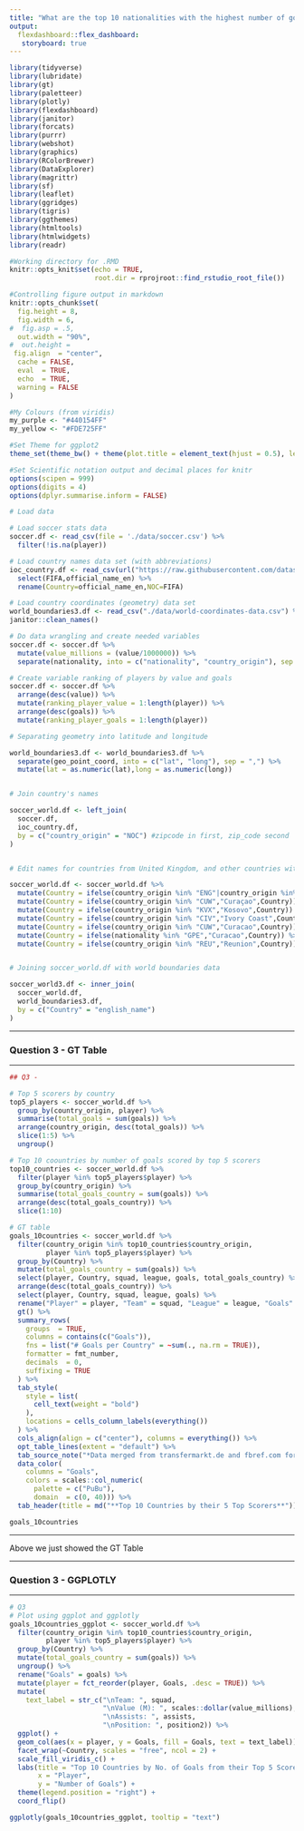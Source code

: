 ```yaml
---
title: "What are the top 10 nationalities with the highest number of goals scored by their top 5 scorers?"
output: 
  flexdashboard::flex_dashboard:
   storyboard: true
---
```


```r
library(tidyverse)
library(lubridate)
library(gt)
library(paletteer)
library(plotly)
library(flexdashboard)
library(janitor)
library(forcats)
library(purrr)
library(webshot)
library(graphics)
library(RColorBrewer)
library(DataExplorer)
library(magrittr)
library(sf)
library(leaflet)
library(ggridges)
library(tigris)
library(ggthemes)
library(htmltools)
library(htmlwidgets)
library(readr)

#Working directory for .RMD
knitr::opts_knit$set(echo = TRUE,
                     root.dir = rprojroot::find_rstudio_root_file())

#Controlling figure output in markdown
knitr::opts_chunk$set(
  fig.height = 8, 
  fig.width = 6,
#  fig.asp = .5,
  out.width = "90%",
#  out.height = 
 fig.align  = "center",
  cache = FALSE,
  eval  = TRUE,
  echo  = TRUE,
  warning = FALSE
)

#My Colours (from viridis)
my_purple <- "#440154FF"
my_yellow <- "#FDE725FF"

#Set Theme for ggplot2
theme_set(theme_bw() + theme(plot.title = element_text(hjust = 0.5), legend.position = "bottom"))

#Set Scientific notation output and decimal places for knitr
options(scipen = 999)
options(digits = 4)
options(dplyr.summarise.inform = FALSE)
```


```r
# Load data

# Load soccer stats data
soccer.df <- read_csv(file = './data/soccer.csv') %>%
  filter(!is.na(player))

# Load country names data set (with abbreviations)
ioc_country.df <- read_csv(url("https://raw.githubusercontent.com/datasets/country-codes/master/data/country-codes.csv")) %>%
  select(FIFA,official_name_en) %>%
  rename(Country=official_name_en,NOC=FIFA)

# Load country coordinates (geometry) data set
world_boundaries3.df <- read_csv("./data/world-coordinates-data.csv") %>%
janitor::clean_names() 

```

```r
# Do data wrangling and create needed variables
soccer.df <- soccer.df %>%
  mutate(value_millions = (value/1000000)) %>%
  separate(nationality, into = c("nationality", "country_origin"), sep = " ")

# Create variable ranking of players by value and goals
soccer.df <- soccer.df %>%
  arrange(desc(value)) %>%
  mutate(ranking_player_value = 1:length(player)) %>%
  arrange(desc(goals)) %>%
  mutate(ranking_player_goals = 1:length(player))

# Separating geometry into latitude and longitude

world_boundaries3.df <- world_boundaries3.df %>%
  separate(geo_point_coord, into = c("lat", "long"), sep = ",") %>%
  mutate(lat = as.numeric(lat),long = as.numeric(long))


# Join country's names

soccer_world.df <- left_join(
  soccer.df,
  ioc_country.df,
  by = c("country_origin" = "NOC") #zipcode in first, zip_code second
)


# Edit names for countries from United Kingdom, and other countries with special characters

soccer_world.df <- soccer_world.df %>%
  mutate(Country = ifelse(country_origin %in% "ENG"|country_origin %in% "WAL"|country_origin %in% "SCO"|country_origin %in% "NIR","United Kingdom",Country)) %>%
  mutate(Country = ifelse(country_origin %in% "CUW","Curaçao",Country)) %>%
  mutate(Country = ifelse(country_origin %in% "KVX","Kosovo",Country)) %>%
  mutate(Country = ifelse(country_origin %in% "CIV","Ivory Coast",Country)) %>%
  mutate(Country = ifelse(country_origin %in% "CUW","Curacao",Country)) %>%
  mutate(Country = ifelse(nationality %in% "GPE","Curacao",Country)) %>%
  mutate(Country = ifelse(country_origin %in% "REU","Reunion",Country))


# Joining soccer_world.df with world boundaries data

soccer_world3.df <- inner_join(
  soccer_world.df, 
  world_boundaries3.df, 
  by = c("Country" = "english_name") 
)
```

***

### **Question 3 - GT Table**

***

```r
## Q3 - 

# Top 5 scorers by country
top5_players <- soccer_world.df %>%
  group_by(country_origin, player) %>%
  summarise(total_goals = sum(goals)) %>%
  arrange(country_origin, desc(total_goals)) %>%
  slice(1:5) %>%
  ungroup()

# Top 10 coountries by number of goals scored by top 5 scorers
top10_countries <- soccer_world.df %>%
  filter(player %in% top5_players$player) %>%
  group_by(country_origin) %>%
  summarise(total_goals_country = sum(goals)) %>%
  arrange(desc(total_goals_country)) %>%
  slice(1:10)

# GT table
goals_10countries <- soccer_world.df %>%
  filter(country_origin %in% top10_countries$country_origin,
         player %in% top5_players$player) %>%
  group_by(Country) %>%
  mutate(total_goals_country = sum(goals)) %>%
  select(player, Country, squad, league, goals, total_goals_country) %>%
  arrange(desc(total_goals_country)) %>%
  select(player, Country, squad, league, goals) %>%
  rename("Player" = player, "Team" = squad, "League" = league, "Goals" = goals) %>%
  gt() %>%
  summary_rows(
    groups  = TRUE,
    columns = contains(c("Goals")),
    fns = list("# Goals per Country" = ~sum(., na.rm = TRUE)),
    formatter = fmt_number,
    decimals  = 0,
    suffixing = TRUE
  ) %>%
  tab_style(
    style = list(
      cell_text(weight = "bold")
    ),
    locations = cells_column_labels(everything())
  ) %>% 
  cols_align(align = c("center"), columns = everything()) %>%
  opt_table_lines(extent = "default") %>%
  tab_source_note("*Data merged from transfermarkt.de and fbref.com for 2018/19 season by Rafael Stepien and available on Kaggle*") %>%
  data_color(
    columns = "Goals",
    colors = scales::col_numeric(
      palette = c("PuBu"),
      domain  = c(0, 40))) %>%
  tab_header(title = md("**Top 10 Countries by their 5 Top Scorers**"))

goals_10countries
```

***

Above we just showed the GT Table

***

### **Question 3 - GGPLOTLY** {data-commentary-width=400}

***

```r

# Q3
# Plot using ggplot and ggplotly
goals_10countries_ggplot <- soccer_world.df %>%
  filter(country_origin %in% top10_countries$country_origin,
         player %in% top5_players$player) %>%
  group_by(Country) %>%
  mutate(total_goals_country = sum(goals)) %>%
  ungroup() %>%
  rename("Goals" = goals) %>%
  mutate(player = fct_reorder(player, Goals, .desc = TRUE)) %>%
  mutate(
    text_label = str_c("\nTeam: ", squad,
                       "\nValue (M): ", scales::dollar(value_millions),
                       "\nAssists: ", assists,
                       "\nPosition: ", position2)) %>%
  ggplot() +
  geom_col(aes(x = player, y = Goals, fill = Goals, text = text_label)) +
  facet_wrap(~Country, scales = "free", ncol = 2) +
  scale_fill_viridis_c() +
  labs(title = "Top 10 Countries by No. of Goals from their Top 5 Scorers",
       x = "Player",
       y = "Number of Goals") +
  theme(legend.position = "right") +
  coord_flip()

ggplotly(goals_10countries_ggplot, tooltip = "text")
```